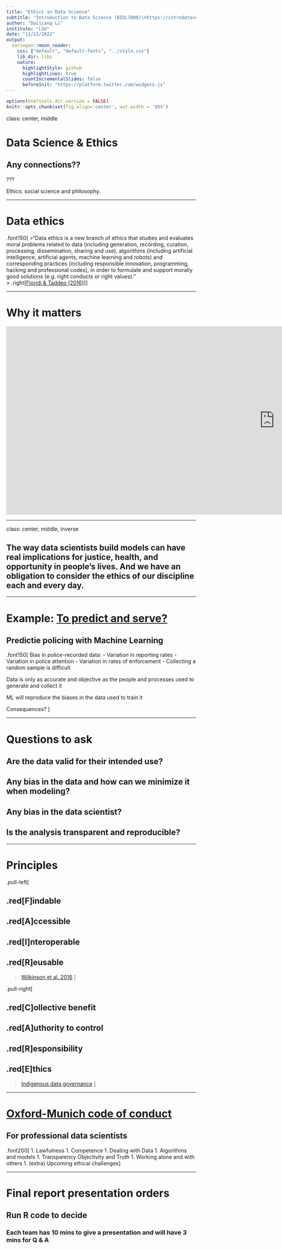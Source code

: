 ```yaml
---
title: "Ethics in Data Science"
subtitle: "Introduction to Data Science (BIOL7800)\nhttps://introdatasci.dlilab.com/"
author: "Daijiang Li"
institute: "LSU"
date: "11/22/2022"
output:
  xaringan::moon_reader:
    css: ["default", "default-fonts", "../style.css"]
    lib_dir: libs
    nature:
      highlightStyle: github
      highlightLines: true
      countIncrementalSlides: false
      beforeInit: "https://platform.twitter.com/widgets.js"
---
```


```r
options(htmltools.dir.version = FALSE)
knitr::opts_chunk$set(fig.align='center', out.width = '95%')
```

class: center, middle

# Data Science & Ethics

## Any connections??

???

Ethics: social science and philosophy.

---

# Data ethics

.font150[
>“Data ethics is a new branch of ethics that studies and evaluates moral problems related to data (including generation, recording, curation, processing, dissemination, sharing and use), algorithms (including artificial intelligence, artificial agents, machine learning and robots) and corresponding practices (including responsible innovation, programming, hacking and professional codes), in order to formulate and support morally good solutions (e.g. right conducts or right values).”  
> .right[[Floridi & Taddeo (2016)](https://royalsocietypublishing.org/doi/10.1098/rsta.2016.0360#)]
]

---

# Why it matters

<iframe width="1424" height="500" src="https://www.youtube.com/embed/mA4gypAiRYU" title="YouTube video player" frameborder="0" allow="accelerometer; autoplay; clipboard-write; encrypted-media; gyroscope; picture-in-picture" allowfullscreen></iframe>

---

class: center, middle, inverse

## The way data scientists build models can have real implications for justice, health, and opportunity in people’s lives. And we have an obligation to consider the ethics of our discipline each and every day.

---

# Example: [To predict and serve?](https://rss.onlinelibrary.wiley.com/doi/10.1111/j.1740-9713.2016.00960.x)

## Predictie policing with Machine Learning

.font150[
Bias in police-recorded data:
- Variation in reporting rates
- Variation in police attention
- Variation in rates of enforcement
- Collecting a random sample is difficult

Data is only as accurate and objective as the people and processes used to generate and collect it

ML will reproduce the biases in the data used to train it

Consequences?
]

---

# Questions to ask

## Are the data valid for their intended use?

## Any bias in the data and how can we minimize it when modeling?

## Any bias in the data scientist?

## Is the analysis transparent and reproducible?

---

# Principles

.pull-left[

## .red[F]indable
## .red[A]ccessible
## .red[I]nteroperable
## .red[R]eusable

>[Wilkinson et al. 2016](https://www.nature.com/articles/sdata201618)
]

.pull-right[

## .red[C]ollective benefit
## .red[A]uthority to control
## .red[R]esponsibility
## .red[E]thics

>[Indigenous data governance](https://static1.squarespace.com/static/5d3799de845604000199cd24/t/5da9f4479ecab221ce848fb2/1571419335217/CARE+Principles_One+Pagers+FINAL_Oct_17_2019.pdf)
]

---

# [Oxford-Munich code of conduct](http://www.code-of-ethics.org/code-of-conduct/)

## For professional data scientists

.font200[
1. Lawfulness
1. Competence
1. Dealing with Data
1. Algorithms and models
1. Transparency Objectivity and Truth
1. Working alone and with others
1. (extra) Upcoming ethical challenges
]

---

# Final report presentation orders

## Run R code to decide

### Each team has 10 mins to give a presentation and will have 3 mins for Q & A

